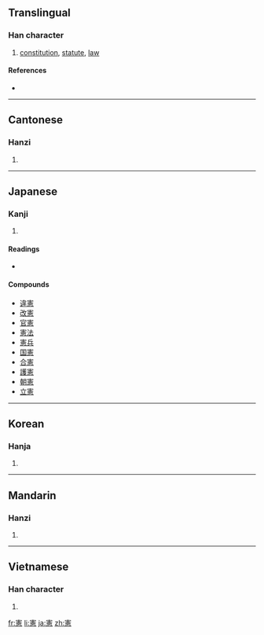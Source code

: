 {{also|宪}}
==Translingual==

===Han character===
{{Han char|rn=61|rad=心|as=12|sn=16|four=3033<sub>6</sub>|canj=十手一心 (JQMP)}}

# [[constitution]], [[statute]], [[law]]

====References====
* {{Han ref|kx=0404.110|dkj=11269|dj=0744.170|hdz=42351.090|uh=61B2|ud=25010|bh=BECB|bd=48843}}

----

==Cantonese==

===Hanzi===
{{yue-hanzi|jyut=|y=hin3|sim=宪}}

# {{defn|Cantonese|sort=心12}}

----

==Japanese==

===Kanji===
{{ja-kanji|grade=6|rs=心12}}

# {{defn|Japanese|sort=心12}}

====Readings====
* {{ja-readings|on=[[けん]] (ken)|kun=[[のり]] (nori)}}

====Compounds====
* [[違憲]]
* [[改憲]]
* [[官憲]]
* [[憲法]]
* [[憲兵]]
* [[国憲]]
* [[合憲]]
* [[護憲]]
* [[朝憲]]
* [[立憲]]

----

==Korean==

===Hanja===
{{ko-hanja|hangeul=헌|eumhun=|rv=heon|mr=hŏn|y=hen}}

# {{defn|Korean|sort=心12}}

----

==Mandarin==

===Hanzi===
{{cmn-hanzi|sim=宪|pin=[[xiàn]] ([[xian4]])|wg=hsien<sup>4</sup>}}

# {{defn|Mandarin|sort=心12}}

----

==Vietnamese==

===Han character===
{{vi-hantu|[[hiến]]|rs=心12}}

# {{defn|Vietnamese|sort=心12}}

[[fr:憲]]
[[li:憲]]
[[ja:憲]]
[[zh:憲]]